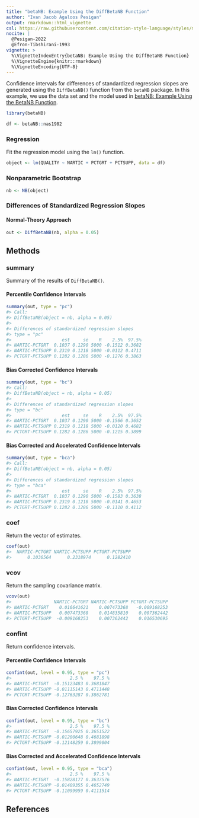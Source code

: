 ```yaml
---
title: "betaNB: Example Using the DiffBetaNB Function"
author: "Ivan Jacob Agaloos Pesigan"
output: rmarkdown::html_vignette
csl: https://raw.githubusercontent.com/citation-style-language/styles/master/apa.csl
nocite: |
  @Pesigan-2022
  @Efron-Tibshirani-1993
vignette: >
  %\VignetteIndexEntry{betaNB: Example Using the DiffBetaNB Function}
  %\VignetteEngine{knitr::rmarkdown}
  %\VignetteEncoding{UTF-8}
---
```




Confidence intervals for
differences of standardized regression slopes
are generated using
the `DiffBetaNB()` function from the `betaNB` package.
In this example,
we use the data set and the model used in
[betaNB: Example Using the BetaNB Function](example-beta-nb.html).


``` r
library(betaNB)
```




``` r
df <- betaNB::nas1982
```

### Regression

Fit the regression model using the `lm()` function.


``` r
object <- lm(QUALITY ~ NARTIC + PCTGRT + PCTSUPP, data = df)
```

### Nonparametric Bootstrap


``` r
nb <- NB(object)
```

### Differences of Standardized Regression Slopes

#### Normal-Theory Approach


``` r
out <- DiffBetaNB(nb, alpha = 0.05)
```

## Methods

### summary

Summary of the results of `DiffBetaNB()`.

#### Percentile Confidence Intervals


``` r
summary(out, type = "pc")
#> Call:
#> DiffBetaNB(object = nb, alpha = 0.05)
#> 
#> Differences of standardized regression slopes
#> type = "pc"
#>                   est     se    R    2.5%  97.5%
#> NARTIC-PCTGRT  0.1037 0.1290 5000 -0.1512 0.3682
#> NARTIC-PCTSUPP 0.2319 0.1218 5000 -0.0112 0.4711
#> PCTGRT-PCTSUPP 0.1282 0.1286 5000 -0.1276 0.3863
```

#### Bias Corrected Confidence Intervals


``` r
summary(out, type = "bc")
#> Call:
#> DiffBetaNB(object = nb, alpha = 0.05)
#> 
#> Differences of standardized regression slopes
#> type = "bc"
#>                   est     se    R    2.5%  97.5%
#> NARTIC-PCTGRT  0.1037 0.1290 5000 -0.1566 0.3652
#> NARTIC-PCTSUPP 0.2319 0.1218 5000 -0.0120 0.4682
#> PCTGRT-PCTSUPP 0.1282 0.1286 5000 -0.1215 0.3899
```

#### Bias Corrected and Accelerated Confidence Intervals


``` r
summary(out, type = "bca")
#> Call:
#> DiffBetaNB(object = nb, alpha = 0.05)
#> 
#> Differences of standardized regression slopes
#> type = "bca"
#>                   est     se    R    2.5%  97.5%
#> NARTIC-PCTGRT  0.1037 0.1290 5000 -0.1583 0.3638
#> NARTIC-PCTSUPP 0.2319 0.1218 5000 -0.0141 0.4653
#> PCTGRT-PCTSUPP 0.1282 0.1286 5000 -0.1110 0.4112
```

### coef

Return the vector of estimates.


``` r
coef(out)
#>  NARTIC-PCTGRT NARTIC-PCTSUPP PCTGRT-PCTSUPP 
#>      0.1036564      0.2318974      0.1282410
```

### vcov

Return the sampling covariance matrix.


``` r
vcov(out)
#>                NARTIC-PCTGRT NARTIC-PCTSUPP PCTGRT-PCTSUPP
#> NARTIC-PCTGRT    0.016641621    0.007473368   -0.009168253
#> NARTIC-PCTSUPP   0.007473368    0.014835810    0.007362442
#> PCTGRT-PCTSUPP  -0.009168253    0.007362442    0.016530695
```

### confint

Return confidence intervals.

#### Percentile Confidence Intervals


``` r
confint(out, level = 0.95, type = "pc")
#>                      2.5 %    97.5 %
#> NARTIC-PCTGRT  -0.15123483 0.3681847
#> NARTIC-PCTSUPP -0.01115143 0.4711448
#> PCTGRT-PCTSUPP -0.12763287 0.3862781
```

#### Bias Corrected Confidence Intervals


``` r
confint(out, level = 0.95, type = "bc")
#>                      2.5 %    97.5 %
#> NARTIC-PCTGRT  -0.15657925 0.3651522
#> NARTIC-PCTSUPP -0.01200648 0.4681898
#> PCTGRT-PCTSUPP -0.12148259 0.3899004
```

#### Bias Corrected and Accelerated Confidence Intervals


``` r
confint(out, level = 0.95, type = "bca")
#>                      2.5 %    97.5 %
#> NARTIC-PCTGRT  -0.15828177 0.3637576
#> NARTIC-PCTSUPP -0.01409355 0.4652749
#> PCTGRT-PCTSUPP -0.11099959 0.4111514
```

## References
